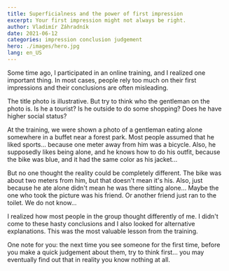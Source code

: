 ```yaml
---
title: Superficialness and the power of first impression
excerpt: Your first impression might not always be right.
author: Vladimír Záhradník
date: 2021-06-12
categories: impression conclusion judgement
hero: ./images/hero.jpg
lang: en_US
---
```


Some time ago, I participated in an online training, and I realized one important thing. In most cases, people rely too much on their first impressions and their conclusions are often misleading.

The title photo is illustrative. But try to think who the gentleman on the photo is. Is he a tourist? Is he outside to do some shopping? Does he have higher social status?

At the training, we were shown a photo of a gentleman eating alone somewhere in a buffet near a forest park. Most people assumed that he liked sports... because one meter away from him was a bicycle. Also, he supposedly likes being alone, and he knows how to do his outfit, because the bike was blue, and it had the same color as his jacket...

But no one thought the reality could be completely different. The bike was about two meters from him, but that doesn't mean it's his. Also, just because he ate alone didn't mean he was there sitting alone... Maybe the one who took the picture was his friend. Or another friend just ran to the toilet. We do not know...

I realized how most people in the group thought differently of me. I didn't come to these hasty conclusions and I also looked for alternative explanations. This was the most valuable lesson from the training.

One note for you: the next time you see someone for the first time, before you make a quick judgement about them, try to think first... you may eventually find out that in reality you know nothing at all.